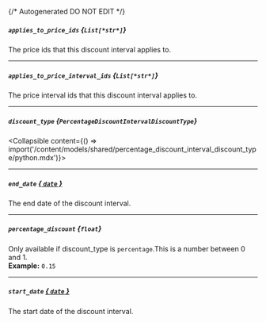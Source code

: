 {/* Autogenerated DO NOT EDIT  */}

##### `applies_to_price_ids` *{`List[*str*]`}*
The price ids that this discount interval applies to.

---
##### `applies_to_price_interval_ids` *{`List[*str*]`}*
The price interval ids that this discount interval applies to.

---
##### `discount_type` *{`PercentageDiscountIntervalDiscountType`}*
<Collapsible content={() => import('/content/models/shared/percentage_discount_interval_discount_type/python.mdx')}>
</Collapsible>

---
##### `end_date` [*{ `date` }*](https://docs.python.org/3/library/datetime.html#date-objects)
The end date of the discount interval.

---
##### `percentage_discount` *{`float`}*
Only available if discount_type is `percentage`.This is a number between 0 and 1.
<br/>
**Example:** `0.15`

---
##### `start_date` [*{ `date` }*](https://docs.python.org/3/library/datetime.html#date-objects)
The start date of the discount interval.

